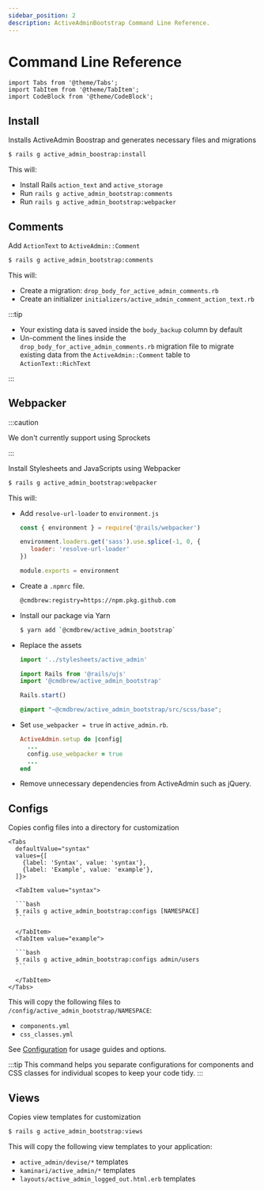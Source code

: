 ```yaml
---
sidebar_position: 2
description: ActiveAdminBootstrap Command Line Reference.
---
```


# Command Line Reference

````mdx-code-block
import Tabs from '@theme/Tabs';
import TabItem from '@theme/TabItem';
import CodeBlock from '@theme/CodeBlock';
````

## Install
Installs ActiveAdmin Boostrap and generates necessary files and migrations

```bash
$ rails g active_admin_boostrap:install
```

This will:
- Install Rails `action_text` and `active_storage`
- Run `rails g active_admin_bootstrap:comments`
- Run `rails g active_admin_bootstrap:webpacker`

## Comments
Add `ActionText` to `ActiveAdmin::Comment`
```bash
$ rails g active_admin_bootstrap:comments
```

This will:
- Create a migration: `drop_body_for_active_admin_comments.rb`
- Create an initializer `initializers/active_admin_comment_action_text.rb`

:::tip

- Your existing data is saved inside the `body_backup` column by default
- Un-comment the lines inside the `drop_body_for_active_admin_comments.rb` migration file to migrate existing data from the `ActiveAdmin::Comment` table to `ActionText::RichText`

:::

## Webpacker

:::caution

We don't currently support using Sprockets

:::

Install Stylesheets and JavaScripts using Webpacker
```bash
$ rails g active_admin_bootstrap:webpacker
```

This will:
- Add `resolve-url-loader` to `environment.js`
   ```javascript title="config/webpack/environment.js" {3-5}
   const { environment } = require('@rails/webpacker')

   environment.loaders.get('sass').use.splice(-1, 0, {
      loader: 'resolve-url-loader'
   })

   module.exports = environment
   ```
- Create a `.npmrc` file.
   ```bash
   @cmdbrew:registry=https://npm.pkg.github.com
   ```
- Install our package via Yarn
   ```bash
   $ yarn add `@cmdbrew/active_admin_bootstrap`
   ```
- Replace the assets
   ```javascript title="app/javascript/packs/active_admin.js"
   import '../stylesheets/active_admin'

   import Rails from '@rails/ujs'
   import '@cmdbrew/active_admin_bootstrap'

   Rails.start()
   ```

   ```scss title="app/javascript/stylesheets/active_admin.scss"
   @import "~@cmdbrew/active_admin_bootstrap/src/scss/base";
   ```
- Set `use_webpacker = true` in `active_admin.rb`.
   ```ruby title="config/initializers/active_admin.rb" {3}
   ActiveAdmin.setup do |config|
     ...
     config.use_webpacker = true
     ...
   end
   ```
- Remove unnecessary dependencies from ActiveAdmin such as jQuery.

## Configs
Copies config files into a directory for customization

````mdx-code-block
<Tabs
  defaultValue="syntax"
  values={[
    {label: 'Syntax', value: 'syntax'},
    {label: 'Example', value: 'example'},
  ]}>

  <TabItem value="syntax">

  ```bash
  $ rails g active_admin_bootstrap:configs [NAMESPACE]
  ```

  </TabItem>
  <TabItem value="example">

  ```bash
  $ rails g active_admin_bootstrap:configs admin/users
  ```

  </TabItem>
</Tabs>
````

This will copy the following files to `/config/active_admin_bootstrap/NAMESPACE`:
- `components.yml`
- `css_classes.yml`

See [Configuration](/docs/start/configuration) for usage guides and options.

:::tip
This command helps you separate configurations for components and CSS classes for individual scopes to keep your code tidy.
:::

## Views
Copies view templates for customization

```bash
$ rails g active_admin_bootstrap:views
```
This will copy the following view templates to your application:
- `active_admin/devise/*` templates
- `kaminari/active_admin/*` templates
- `layouts/active_admin_logged_out.html.erb` templates